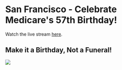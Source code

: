 
<Layout pageTitle="San Francisco 7/30" activeHeaderLink="March" sidebarLinks={MarchSidebarLinks}>

# San Francisco - Celebrate Medicare's 57th Birthday!

Watch the live stream <a href='facebook.com/seniorandDisabilityAction/' target='_blank'>here</a>.

<h2>Make it a Birthday, Not a Funeral!</h2>
<div className='row'>
  <img src={SanFranciscoMarch}/>
</div>

</Layout>
